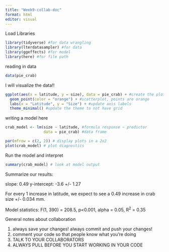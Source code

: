 ```yaml
---
title: "Week9-collab-doc"
format: html
editor: visual
---
```


Load Libraries

```r
library(tidyverse) #for data wrangling
library(lterdatasampler) #for data
library(ggeffects) #for model
library(here) #for file path
```

reading in data

```r
data(pie_crab)
```

I will visualize the data!!

```r
ggplot(aes(x = latitude, y = size), data = pie_crab) + #create the plot
  geom_point(color = "orange") + #scatterplot, points are orange
  labs(x = "Latitude", y = "Size") + #update axis labels
  theme_minimal() #update the theme to not have grid
```

writing a model here

```r
crab_model <- lm(size ~ latitude, #formula response ~ predictor
                 data = pie_crab) #data frame

par(mfrow = c(2, 2)) # display plots in a 2x2
plot(crab_model) # plot diagnostics
```

Run the model and interpret

```r
summary(crab_model) # look at model output
```

Summarize our results:

slope: 0.49 y-intercept: -3.6 +/- 1.27

For every 1 increase in latitude, we expect to see a 0.49 increase in crab size +/- 0.034 mm.

Model statistics: F(1, 390) = 208.5, p\<0.001, alpha = 0.05, R^2^ = 0.35

General notes about collaboration

1.  always save your changes! always commit and push your changes!
2.  comment your code so that people know what you're doing
3.  TALK TO YOUR COLLABORATORS
4.  ALWAYS PULL BEFORE YOU START WORKING IN YOUR CODE
